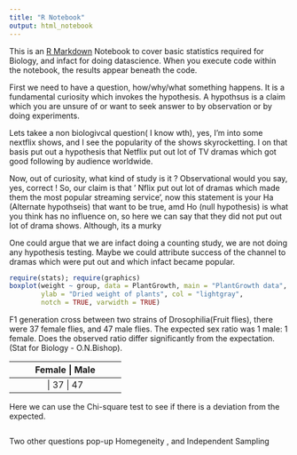 ```yaml
---
title: "R Notebook"
output: html_notebook
---
```


This is an [R Markdown](http://rmarkdown.rstudio.com) Notebook to cover basic statistics required for Biology, and infact for doing datascience. When you execute code within the notebook, the results appear beneath the code. 

First we need to have a question, how/why/what something happens. It is a fundamental curiosity which invokes the hypothesis. A hypothsus is a claim which you are unsure of or want to seek answer to by observation or by doing experiments.

Lets takee a non biologivcal question( I know wth), yes, I'm into some nextflix shows, and I see the popularity of the shows skyrocketting. I on that basis put out a hypothesis that Netflix put out lot of TV dramas which got good following by audience worldwide.

Now, out of curiosity, what kind of study is it ? Observational would you say, yes, correct ! So, our claim is that ' Nflix put out lot of dramas which made them the most popular streaming service', now this statement is your Ha (Alternate hypothseis) that want to be true, amd Ho (null hypothesis) is what you think has no influence on, so here we can say that they did not put out lot of drama shows. Although, its a murky 

One could argue that we are infact doing a counting study, we are not doing any hypothesis testing. Maybe we could attribute success of the channel to dramas which were put out and which infact became popular.

```r
require(stats); require(graphics)
boxplot(weight ~ group, data = PlantGrowth, main = "PlantGrowth data",
        ylab = "Dried weight of plants", col = "lightgray",
        notch = TRUE, varwidth = TRUE)
```

F1 generation cross between two strains of Drosophilia(Fruit flies), there were 37 female flies, and 47 male flies. The expected sex ratio was 1 male: 1 female. Does the observed ratio differ significantly from the expectation. (Stat for Biology - O.N.Bishop).

----------------------------
          Female   |  Male
----------------------------
          | 37       |  47
----------------------------

Here we can use the Chi-square test to see if there is a deviation from the expected.

```r

```

Two other questions pop-up Homegeneity , and Independent Sampling 